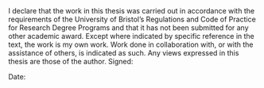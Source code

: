 


I declare that the work in this thesis was carried out in accordance with the requirements of the University of Bristol’s Regulations and Code of Practice for Research Degree Programs and that it has not been submitted for any other academic award. Except where indicated by specific reference in the text, the work is my own work. Work done in collaboration with, or with the assistance of others, is indicated as such. Any views expressed in this thesis are those of the author. \par

\vspace{10mm}

Signed: \par

\vspace{10mm}

Date: 